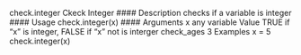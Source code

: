check.integer Ckeck Integer
#### Description
checks if a variable is integer
#### Usage
check.integer(x)
#### Arguments
x any variable
Value
TRUE if "x" is integer, FALSE if "x" not is interger
check_ages 3
Examples
x = 5
check.integer(x)
